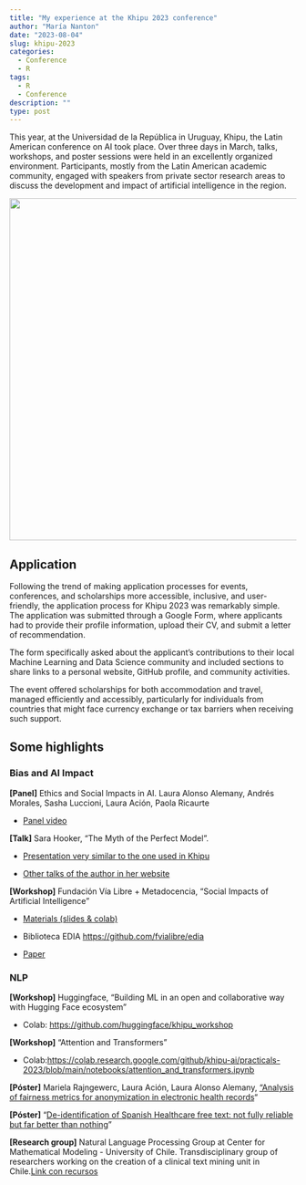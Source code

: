 ```yaml
---
title: "My experience at the Khipu 2023 conference"
author: "María Nanton"
date: "2023-08-04"
slug: khipu-2023
categories:
  - Conference
  - R
tags:
  - R
  - Conference
description: ""
type: post
---
```


This year, at the Universidad de la República in Uruguay, Khipu, the Latin American conference on AI took place. Over three days in March, talks, workshops, and poster sessions were held in an excellently organized environment. Participants, mostly from the Latin American academic community, engaged with speakers from private sector research areas to discuss the development and impact of artificial intelligence in the region.

![](Khipu-2023-2.png){fig-align="center" width="600"}

## Application

Following the trend of making application processes for events, conferences, and scholarships more accessible, inclusive, and user-friendly, the application process for Khipu 2023 was remarkably simple. The application was submitted through a Google Form, where applicants had to provide their profile information, upload their CV, and submit a letter of recommendation.

The form specifically asked about the applicant’s contributions to their local Machine Learning and Data Science community and included sections to share links to a personal website, GitHub profile, and community activities.

The event offered scholarships for both accommodation and travel, managed efficiently and accessibly, particularly for individuals from countries that might face currency exchange or tax barriers when receiving such support.

## Some highlights

### Bias and AI Impact

**\[Panel\]** Ethics and Social Impacts in AI. Laura Alonso Alemany, Andrés Morales, Sasha Luccioni, Laura Ación, Paola Ricaurte

-   [Panel video](https://www.youtube.com/live/kd3l4pvc7b4?feature=share&t=6917)

**\[Talk\]** Sara Hooker, "The Myth of the Perfect Model".

-   [Presentation very similar to the one used in Khipu](https://docs.google.com/presentation/d/16xrRP87po5o-aIgdRSQbEYnIWL2T4_d2OKn4aha45Aw/edit?resourcekey=0-QhwyH1SJ4rqj4ZGJVLVbJA#slide=id.gc0668ccb23_0_0)

-   [Other talks of the author in her website](https://www.sarahooker.me/research_talks.html)

**\[Workshop\]** Fundación Vía Libre + Metadocencia, "Social Impacts of Artificial Intelligence"

-   [Materials (slides & colab)](https://www.metadocencia.org/en/curso/etica_en_ia/)

-   Biblioteca EDIA <https://github.com/fvialibre/edia>

-   [Paper](https://arxiv.org/abs/2207.06591)

### NLP

**\[Workshop\]** Huggingface, "Building ML in an open and collaborative way with Hugging Face ecosystem"

-   Colab: <https://github.com/huggingface/khipu_workshop>

**\[Workshop\]** "Attention and Transformers"

-   Colab:<https://colab.research.google.com/github/khipu-ai/practicals-2023/blob/main/notebooks/attention_and_transformers.ipynb>

**\[Póster\]** Mariela Rajngewerc, Laura Ación, Laura Alonso Alemany, ["Analysis of fairness metrics for anonymization in electronic health records](https://marielaraj.github.io/files/mrajngewerc_poster_khipu_2023.pdf)"[ ](https://marielaraj.github.io/files/mrajngewerc_poster_khipu_2023.pdf)

**\[Póster\]** "[De-identification of Spanish Healthcare free text: not fully reliable but far better than nothing](https://slldec.github.io/poster_khipu_2023)"

**\[Research group\]** Natural Language Processing Group at Center for Mathematical Modeling - University of Chile. Transdisciplinary group of researchers working on the creation of a clinical text mining unit in Chile.[Link con recursos](http://pln.cmm.uchile.cl/grav/en)
